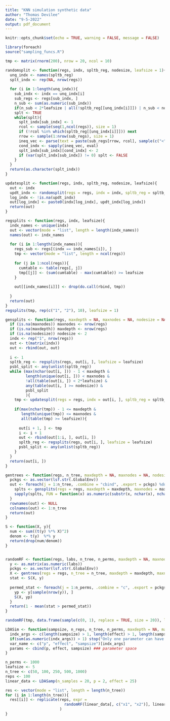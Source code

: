 ```yaml
---
title: "KNN simulation synthetic data"
author: "Thomas Devilee"
date: "9-5-2022"
output: pdf_document
---
```


```r
knitr::opts_chunk$set(echo = TRUE, warning = FALSE, message = FALSE)
```

```r
library(foreach)
source("sampling_funcs.R")
```


```r
tmp <- matrix(rnorm(200), nrow = 20, ncol = 10)

randomsplit <- function(regs, indx, spltb_reg, nodesize, leafsize = 1){
  unq_indx <- names(spltb_reg)
  splt_indx <- rep(NA, nrow(regs))
  
  for (i in 1:length(unq_indx)){
    sub_indx <- indx == unq_indx[i]
    sub_regs <- regs[sub_indx, ]
    n_sub <- sum(as.numeric(sub_indx))
    if(n_sub < 2*leafsize | all(!spltb_reg[[unq_indx[i]]]) | n_sub < nodesize) next
    splt <- TRUE
    while(splt){
      splt_indx[sub_indx] <- 1
      rcol <- sample(seq(1,ncol(regs)), size = 1)
      if (!rcol %in% which(spltb_reg[[unq_indx[i]]])) next
      rrow <- sample(1:nrow(sub_regs), size = 1)
      ineq_vec <- parse(text = paste(sub_regs[rrow, rcol], sample(c("<", "<=", ">=", ">"), size = 1), sub_regs[, rcol]))
      cond_indx <- sapply(ineq_vec, eval)
      splt_indx[sub_indx][cond_indx] <- 2
      if (var(splt_indx[sub_indx]) != 0) splt <- FALSE
    }
  }
  return(as.character(splt_indx))
}

updatesplit <- function(regs, indx, spltb_reg, nodesize, leafsize){
  out <- indx
  updt_indx <- randomsplit(regs = regs, indx = indx, spltb_reg = spltb_reg, nodesize = nodesize, leafsize = leafsize)
  log_indx <- !is.na(updt_indx)
  out[log_indx] <- paste0(indx[log_indx], updt_indx[log_indx])
  return(out)
}

regsplits <- function(regs, indx, leafsize){
  indx_names <- unique(indx)
  out <- vector(mode = "list", length = length(indx_names))
  names(out) <- indx_names
  
  for (i in 1:length(indx_names)){
    regs_sub <- regs[(indx == indx_names[i]), ]
    tmp <- vector(mode = "list", length = ncol(regs))
    
    for (j in 1:ncol(regs)){
      cumtable <- table(regs[, j])
      tmp[[j]] <- (sum(cumtable) - max(cumtable)) >= leafsize
    }
    
    out[[indx_names[i]]] <- drop(do.call(rbind, tmp))
    
  }
  return(out)
}
regsplits(tmp, rep(c("1", "2"), 10), leafsize = 1)

gensplits <- function(regs, maxdepth = NA, maxnodes = NA, nodesize = NA, leafsize = 1){
  if (is.na(maxnodes)) maxnodes <- nrow(regs)
  if (is.na(maxdepth)) maxdepth <- nrow(regs)
  if (is.na(nodesize)) nodesize <- 2
  indx <- rep("1", nrow(regs))
  out <- t(matrix(indx))
  out <- rbind(out, out)
  
  i <- 1
  spltb_reg <- regsplits(regs, out[i, ], leafsize = leafsize)
  psbl_split <- any(unlist(spltb_reg))
  while (max(nchar(out[i, ])) - 1 < maxdepth &
         length(unique(out[i, ])) < maxnodes &
         !all(table(out[i, ]) < 2*leafsize) &
         any(table(out[i, ] >= nodesize)) &
         psbl_split
         ){
    tmp <- updatesplit(regs = regs, indx = out[i, ], spltb_reg = spltb_reg, nodesize = nodesize, leafsize = leafsize)
    
    if(max(nchar(tmp)) - 1 <= maxdepth &
       length(unique(tmp)) <= maxnodes &
       all(table(tmp) >= leafsize)){
      
      out[i + 1, ] <- tmp
      i <- i + 1
      out <- rbind(out[1:i, ], out[i, ])
      spltb_reg <- regsplits(regs, out[i, ], leafsize = leafsize)
      psbl_split <- any(unlist(spltb_reg))
    }
  }
  return(out[i, ])
}

gentrees <- function(regs, n_tree, maxdepth = NA, maxnodes = NA, nodesize = NA, leafsize = 1){
  pckgs <- as.vector(lsf.str(.GlobalEnv))
  out <- foreach(j = 1:n_tree, .combine = "cbind", .export = pckgs) %dopar% {
    splts <- gensplits(regs = regs, maxdepth = maxdepth, maxnodes = maxnodes, nodesize = nodesize, leafsize = leafsize)
    sapply(splts, FUN = function(x) as.numeric(substr(x, nchar(x), nchar(x)) == 2))
  }
  rownames(out) <- NULL
  colnames(out) <- 1:n_tree
  return(out)
}

S <- function(X, y){
  num <- sum((t(y) %*% X)^2)
  denom <- t(y)  %*% y
  return(drop(num/denom))
}


randomRF <- function(regs, labs, n_tree, n_perms, maxdepth = NA, maxnodes = NA, nodesize = NA, leafsize = 1){
  y <- as.matrix(as.numeric(labs))
  pckgs <- as.vector(lsf.str(.GlobalEnv))
  X <- gentrees(regs = regs, n_tree = n_tree, maxdepth = maxdepth, maxnodes = maxnodes, nodesize = nodesize, leafsize = leafsize)
  stat <- S(X, y)
  
  permed_stat <- foreach(j = 1:n_perms, .combine = "c", .export = pckgs) %dopar% {
    yp <- y[sample(nrow(y)), ]
    S(X, yp)
  }
  return(1 - mean(stat > permed_stat))
}

randomRF(tmp, data.frame(sample(c(0, 1), replace = TRUE, size = 20)), leafsize = 3, n_tree = 100, n_perms = 1000)

LDASim <- function(sampsize, n_reps, n_tree, n_perms, maxdepth = NA, maxnodes = NA, nodesize = NA, leafsize = 1){
  indx_args <- c(length(sampsize) > 1, length(effect) > 1, length(sampsize) > 1)
  if(sum(as.numeric(indx_args)) > 1) stop("Only one parameter can have multiple values") ### only allow for one parameter to take on multiple values
  var_name <- c("p", "effect", "sampsize")[indx_args]
  params <- cbind(p, effect, sampsize) ### parameter space
}
```

```r
n_perms <- 1000
leafsize <- 5
n_tree <- c(50, 100, 250, 500, 1000)
reps <- 100
linear_data <- LDASamp(n_samples = 20, p = 2, effect = 25)

res <- vector(mode = "list", length = length(n_tree))
for (i in 1:length(n_tree)){
  res[[i]] <- replicate(reps, expr = 
                          randomRF(linear_data[, c("x1", "x2")], linear_data[, c("y")], n_tree = n_tree[i], n_perms = n_perms, leafsize = leafsize)
                        )
}
```

